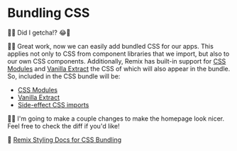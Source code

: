 # Bundling CSS

🧝‍♂️ Did I getcha!? 😂🤣

👨‍💼 Great work, now we can easily add bundled CSS for our apps. This applies not
only to CSS from component libraries that we import, but also to our own CSS
components. Additionally, Remix has built-in support for
[CSS Modules](https://github.com/css-modules/css-modules) and
[Vanilla Extract](https://vanilla-extract.style/) the CSS of which will also
appear in the bundle. So, included in the CSS bundle will be:

- [CSS Modules](https://remix.run/docs/en/main/guides/styling#css-modules)
- [Vanilla Extract](https://remix.run/docs/en/main/guides/styling#vanilla-extract)
- [Side-effect CSS imports](https://remix.run/docs/en/main/guides/styling#css-side-effect-imports)

🧝‍♂️ I'm going to make a couple changes to make the homepage look nicer. Feel free
to <DiffLink>check the diff</DiffLink> if you'd like!

📜 [Remix Styling Docs for CSS Bundling](https://remix.run/docs/en/main/guides/styling#css-bundling)
